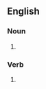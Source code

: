 ==English==

===Noun===
{{head|en|noun form}}

# {{plural of|en|traffic}}

===Verb===
{{head|en|verb form}}

# {{en-third-person singular of|traffic}}